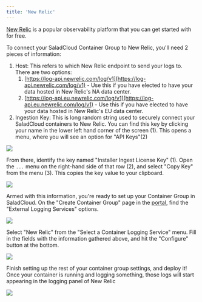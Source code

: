 ```yaml
---
title: 'New Relic'
---
```


[New Relic](https://newrelic.com/) is a popular observability platform that you can get started with for free.

To connect your SaladCloud Container Group to New Relic, you'll need 2 pieces of information:

1. Host: This refers to which New Relic endpoint to send your logs to. There are two options:
   1. [https://log-api.newrelic.com/log/v1](https://log-api.newrelic.com/log/v1) - Use this if you have elected to have
      your data hosted in New Relic's NA data center.
   2. [https://log-api.eu.newrelic.com/log/v1](https://log-api.eu.newrelic.com/log/v1) - Use this if you have elected to
      have your data hosted in New Relic's EU data center.
2. Ingestion Key: This is long random string used to securely connect your SaladCloud containers to New Relic. You can
   find this key by clicking your name in the lower left hand corner of the screen (1). This opens a menu, where you
   will see an option for "API Keys"(2)

<img src="/products/sce/container-groups/external-logging/images/new-relic-get-credentials.png" />

From there, identify the key named "Installer Ingest License Key" (1). Open the `...` menu on the right-hand side of
that row (2), and select "Copy Key" from the menu (3). This copies the key value to your clipboard.

<img src="/products/sce/container-groups/external-logging/images/new-relic-get-credentials-2.png" />

Armed with this information, you're ready to set up your Container Group in SaladCloud. On the "Create Container Group"
page in the [portal](https://portal.salad.com), find the "External Logging Services" options.

<img src="/products/sce/container-groups/external-logging/images/portal-edit-external-logging.png" />

Select "New Relic" from the "Select a Container Logging Service" menu. Fill in the fields with the information gathered
above, and hit the "Configure" button at the bottom.

<img src="/products/sce/container-groups/external-logging/images/select-new-relic.png" />

Finish setting up the rest of your container group settings, and deploy it! Once your container is running and logging
something, those logs will start appearing in the logging panel of New Relic

<img src="/products/sce/container-groups/external-logging/images/new-relic-portal.png" />
